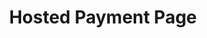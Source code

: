 ---
title: 'Hosted Payment Page'
operationId: 'generateHppLink'
openapi: 'POST /api/v1/server-to-server-interface/hpp/generate/link'
---